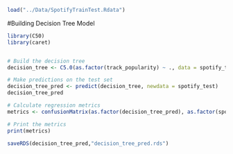 ```r
load("../Data/SpotifyTrainTest.Rdata")
```

#Building Decision Tree Model
```r
library(C50)
library(caret)


# Build the decision tree
decision_tree <- C5.0(as.factor(track_popularity) ~ ., data = spotify_train)

# Make predictions on the test set
decision_tree_pred <- predict(decision_tree, newdata = spotify_test)
decision_tree_pred

# Calculate regression metrics
metrics <- confusionMatrix(as.factor(decision_tree_pred), as.factor(spotify_test$track_popularity), positive = "1")

# Print the metrics
print(metrics)

```
```r
saveRDS(decision_tree_pred,"decision_tree_pred.rds")
```

